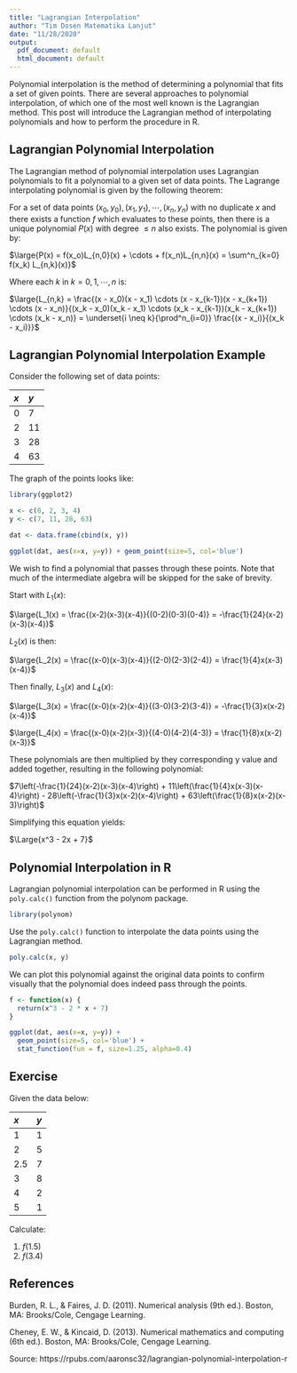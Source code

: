 ```yaml
---
title: "Lagrangian Interpolation"
author: "Tim Dosen Matematika Lanjut"
date: "11/28/2020"
output:
  pdf_document: default
  html_document: default
---
```


Polynomial interpolation is the method of determining a polynomial that fits a set of given points. There are several approaches to polynomial interpolation, of which one of the most well known is the Lagrangian method. This post will introduce the Lagrangian method of interpolating polynomials and how to perform the procedure in R.

## Lagrangian Polynomial Interpolation

The Lagrangian method of polynomial interpolation uses Lagrangian polynomials to fit a polynomial to a given set of data points. The Lagrange interpolating polynomial is given by the following theorem:

For a set of data points $(x_0, y_0), (x_1, y_1), \cdots, (x_n, y_n)$ with no duplicate $x$ and there exists a function $f$ which evaluates to these points, then there is a unique polynomial $P(x)$ with degree $\leq n$ also exists. The polynomial is given by:

$\large{P(x) = f(x_o)L_{n,0}(x) + \cdots + f(x_n)L_{n,n}(x) = \sum^n_{k=0} f(x_k) L_{n,k}(x)}$

Where each $k$ in $k = 0, 1, \cdots, n$ is:

$\large{L_{n,k} = \frac{(x - x_0)(x - x_1) \cdots (x - x_{k-1})(x - x_{k+1}) \cdots (x - x_n)}{(x_k - x_0)(x_k - x_1) \cdots (x_k - x_{k-1})(x_k - x_{k+1}) \cdots (x_k - x_n)} = \underset{i \neq k}{\prod^n_{i=0}} \frac{(x - x_i)}{(x_k - x_i)}}$

## Lagrangian Polynomial Interpolation Example

Consider the following set of data points:

|$x$|$y$|
|:--|:--|
|0|7|
|2|11|
|3|28|
|4|63|

The graph of the points looks like:

```r
library(ggplot2)

x <- c(0, 2, 3, 4)
y <- c(7, 11, 28, 63)

dat <- data.frame(cbind(x, y))

ggplot(dat, aes(x=x, y=y)) + geom_point(size=5, col='blue')
```

We wish to find a polynomial that passes through these points. Note that much of the intermediate algebra will be skipped for the sake of brevity.

Start with $L_1(x)$:

$\large{L_1(x) = \frac{(x-2)(x-3)(x-4)}{(0-2)(0-3)(0-4)} = -\frac{1}{24}(x-2)(x-3)(x-4)}$

$L_2(x)$ is then:

$\large{L_2(x) = \frac{(x-0)(x-3)(x-4)}{(2-0)(2-3)(2-4)} = \frac{1}{4}x(x-3)(x-4)}$

Then finally, $L_3(x)$ and $L_4(x)$:

$\large{L_3(x) = \frac{(x-0)(x-2)(x-4)}{(3-0)(3-2)(3-4)} = -\frac{1}{3}x(x-2)(x-4)}$

$\large{L_4(x) = \frac{(x-0)(x-2)(x-3)}{(4-0)(4-2)(4-3)} = \frac{1}{8}x(x-2)(x-3)}$

These polynomials are then multiplied by they corresponding y value and added together, resulting in the following polynomial:

$7\left(-\frac{1}{24}(x-2)(x-3)(x-4)\right) + 11\left(\frac{1}{4}x(x-3)(x-4)\right) - 28\left(-\frac{1}{3}x(x-2)(x-4)\right) + 63\left(\frac{1}{8}x(x-2)(x-3)\right)$

Simplifying this equation yields:

$\Large{x^3 - 2x + 7}$

## Polynomial Interpolation in R

Lagrangian polynomial interpolation can be performed in R using the `poly.calc()` function from the polynom package.

```r
library(polynom)
```

Use the `poly.calc()` function to interpolate the data points using the Lagrangian method.

```r
poly.calc(x, y)
```

We can plot this polynomial against the original data points to confirm visually that the polynomial does indeed pass through the points.

```r
f <- function(x) {
  return(x^3 - 2 * x + 7)
}

ggplot(dat, aes(x=x, y=y)) + 
  geom_point(size=5, col='blue') + 
  stat_function(fun = f, size=1.25, alpha=0.4)
```

## Exercise

Given the data below:

|$x$|$y$|
|:--|:--|
|1|1|
|2|5|
|2.5|7|
|3|8|
|4|2|
|5|1|

Calculate:

1. $f(1.5)$
2. $f(3.4)$

## References

Burden, R. L., & Faires, J. D. (2011). Numerical analysis (9th ed.). Boston, MA: Brooks/Cole, Cengage Learning.

Cheney, E. W., & Kincaid, D. (2013). Numerical mathematics and computing (6th ed.). Boston, MA: Brooks/Cole, Cengage Learning.

Source: https://rpubs.com/aaronsc32/lagrangian-polynomial-interpolation-r